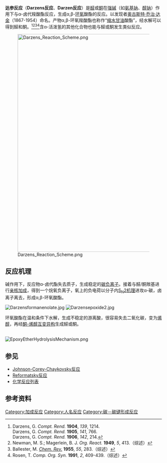 {{distinguish|Dakin反应}}
'''达参反应'''（'''Darzens反应'''、'''Darzen反应'''）是[[醛|醛]]或[[酮|酮]]在[[强碱|强碱]]（如[[氨基钠|氨基钠]]、[[醇盐|醇钠]]）作用下与α-卤代羧酸酯反应，生成α,β-[[环氧|环氧]]酸酯的反应。以发现者[[奥古斯特·乔治·达金|奥古斯特·乔治·达金]]（1867-1954）命名。产物α,β-环氧羧酸酯也称作“[[缩水甘油|缩水甘油]]酸酯”，经水解可以得到醛和酮。<ref>Darzens, G. ''Compt. Rend.'' '''1904''', ''139'', 1214.<br />Darzens, G. ''Compt. Rend.'' '''1905''', ''141'', 766. <br />Darzens, G. ''Compt. Rend.'' '''1906''', ''142'', 214.</ref><ref>Newman, M. S.; Magerlein, B. J. ''Org. React.'' '''1949''', ''5'', 413.（综述）</ref><ref>Ballester, M. ''[[Chem._Rev.|Chem. Rev.]]'' '''1955''', ''55'', 283.（综述）</ref><ref>Rosen, T. ''Comp. Org. Syn.'' '''1991''', ''2'', 409-439.（综述）</ref>含α-活泼氢的其他化合物也能与醛或酮发生类似反应。

[[File:Darzens_Reaction_Scheme.png|700px]]

== 反应机理 ==
碱作用下，反应物α-卤代酯失去质子，生成稳定的[[碳负离子|碳负离子]]。接着与醛/酮羰基进行[[亲核加成|亲核加成]]，得到一个烷氧负离子，氧上的负电荷以分子内[[双分子亲核取代反应|S<sub>N</sub>2机理]]进攻α-碳，卤离子离去，形成α,β-环氧酸酯。

[[File:Darzensformanenolate.jpg|center]]
[[File:Darzensepoxide2.jpg|center]]

环氧酸酯在温和条件下水解，生成不稳定的游离酸，很容易失去二氧化碳，变为[[烯醇|烯醇]]，再经[[酮-烯醇互变异构|酮-烯醇互变异构]]生成醛或酮。

<br />
[[File:EpoxyEtherHydrolysisMechanism.png|center]]

== 参见 ==
* [[Johnson-Corey-Chaykovsky反应|Johnson-Corey-Chaykovsky反应]]
* [[Reformatsky反应|Reformatsky反应]]
* [[化学反应列表|化学反应列表]]

== 参考资料 ==
{{Reflist}}

[[Category:加成反应|Category:加成反应]]
[[Category:人名反应|Category:人名反应]]
[[Category:碳－碳键形成反应|Category:碳－碳键形成反应]]